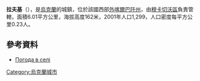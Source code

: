 {{coord|48|28|48|N|22|41|40|E|scale:100000|display=title}}

'''拉夫基'''（{{lang-uk|Лавки}}），是[[烏克蘭|烏克蘭]]的城鎮，位於該國西部[[外喀爾巴阡州|外喀爾巴阡州]]，由[[穆卡切沃區|穆卡切沃區]]負責管轄，面積6.01平方公里，海拔高度162米，2001年人口1,299，人口密度每平方公里0.23人。

==參考資料==
* [http://weather.in.ua/ua/zakarpatskaja/12972 Погода в селі ] {{Wayback|url=http://weather.in.ua/ua/zakarpatskaja/12972 |date=20161109033625 }}

{{Ukraine-geo-stub}}
[[Category:烏克蘭城市|Category:烏克蘭城市]]